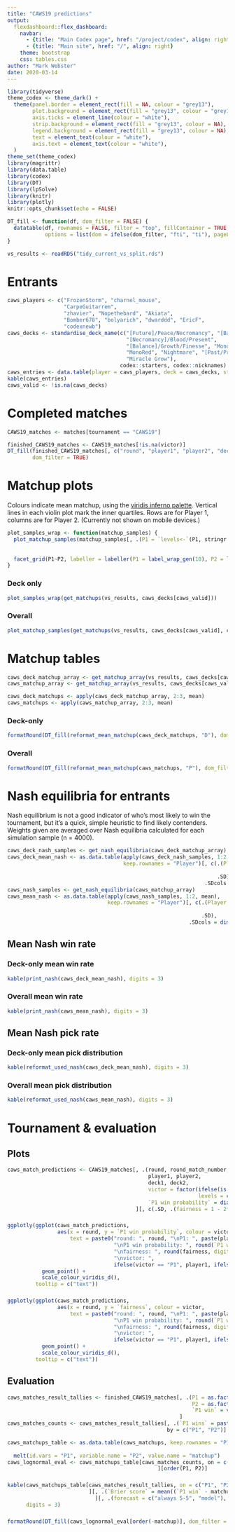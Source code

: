 ```yaml
---
title: "CAWS19 predictions"
output: 
  flexdashboard::flex_dashboard:
    navbar:
      - {title: "Main Codex page", href: "/project/codex", align: right}
      - {title: "Main site", href: "/", align: right}
    theme: bootstrap
    css: tables.css
author: "Mark Webster"
date: 2020-03-14
---
```


```r
library(tidyverse)
theme_codex <- theme_dark() +
  theme(panel.border = element_rect(fill = NA, colour = "grey13"),
        plot.background = element_rect(fill = "grey13", colour = "grey13"),
        axis.ticks = element_line(colour = "white"),
        strip.background = element_rect(fill = "grey13", colour = NA),
        legend.background = element_rect(fill = "grey13", colour = NA),
        text = element_text(colour = "white"),
        axis.text = element_text(colour = "white"), 
  )
theme_set(theme_codex)
library(magrittr)
library(data.table)
library(codex)
library(DT)
library(lpSolve)
library(knitr)
library(plotly)
knitr::opts_chunk$set(echo = FALSE)
```

```r
DT_fill <- function(df, dom_filter = FALSE) {
  datatable(df, rownames = FALSE, filter = "top", fillContainer = TRUE,
            options = list(dom = ifelse(dom_filter, "fti", "ti"), pageLength = nrow(df)))
}
```

```r
vs_results <- readRDS("tidy_current_vs_split.rds")
```

# Entrants {data-navmenu="Data"}

```r
caws_players <- c("FrozenStorm", "charnel_mouse", 
                  "CarpeGuitarrem", 
                  "zhavier", "Nopethebard", "Akiata", 
                  "Bomber678", "bolyarich", "dwarddd", "EricF", 
                  "codexnewb")
caws_decks <- standardise_deck_name(c("[Future]/Peace/Necromancy", "[Balance]/Blood/Strength", 
                                      "[Necromancy]/Blood/Present", 
                                      "[Balance]/Growth/Finesse", "MonoRed", "[Past]/Peace/Anarchy", 
                                      "MonoRed", "Nightmare", "[Past/Present]/Peace", "[Feral]/Law/Fire", 
                                      "Miracle Grow"), 
                                    codex::starters, codex::nicknames)
caws_entries <- data.table(player = caws_players, deck = caws_decks, stringsAsFactors = TRUE)
kable(caws_entries)
caws_valid <- !is.na(caws_decks)
```

# Completed matches {data-navmenu="Data"}

```r
CAWS19_matches <- matches[tournament == "CAWS19"]
```


```r
finished_CAWS19_matches <- CAWS19_matches[!is.na(victor)]
DT_fill(finished_CAWS19_matches[, c("round", "player1", "player2", "deck1", "deck2", "victor")],
        dom_filter = TRUE)
```

# Matchup plots {data-orientation=rows data-navmenu="Predictions" .no-mobile}

Colours indicate mean matchup, using the [viridis inferno palette](https://cran.r-project.org/web/packages/viridis/vignettes/intro-to-viridis.html). Vertical lines in each violin plot mark the inner quartiles. Rows are for Player 1, columns are for Player 2. (Currently not shown on mobile devices.)

```r
plot_samples_wrap <- function(matchup_samples) {
  plot_matchup_samples(matchup_samples[, .(P1 = `levels<-`(P1, stringr::str_replace_all(levels(P1), "/", " ")),
                                                                               P2 = `levels<-`(P2, stringr::str_replace_all(levels(P2), "/", " ")),
                                                                               prob_matchup, prob_mean)], 2) +
  facet_grid(P1~P2, labeller = labeller(P1 = label_wrap_gen(10), P2 = label_wrap_gen(15)))
}
```

### Deck only

```r
plot_samples_wrap(get_matchups(vs_results, caws_decks[caws_valid]))
```

### Overall

```r
plot_matchup_samples(get_matchups(vs_results, caws_decks[caws_valid], caws_players[caws_valid]), 2)
```

# Matchup tables {data-orientation=rows data-navmenu="Predictions"}

```r
caws_deck_matchup_array <- get_matchup_array(vs_results, caws_decks[caws_valid])
caws_matchup_array <- get_matchup_array(vs_results, caws_decks[caws_valid], caws_players[caws_valid])

caws_deck_matchups <- apply(caws_deck_matchup_array, 2:3, mean)
caws_matchups <- apply(caws_matchup_array, 2:3, mean)
```

### Deck-only

```r
formatRound(DT_fill(reformat_mean_matchup(caws_deck_matchups, "D"), dom_filter = TRUE), 3:4, 3L)
```

### Overall

```r
formatRound(DT_fill(reformat_mean_matchup(caws_matchups, "P"), dom_filter = TRUE), 3:4, 3L)
```

# Nash equilibria for entrants {data-orientation=rows data-navmenu="Predictions"}

Nash equilibrium is not a good indicator of who's most likely to win the tournament, but it's a quick, simple heuristic to find likely contenders. Weights given are averaged over Nash equilibria calculated for each simulation sample (n = 4000).

```r
caws_deck_nash_samples <- get_nash_equilibria(caws_deck_matchup_array)
caws_deck_mean_nash <- as.data.table(apply(caws_deck_nash_samples, 1:2, mean), 
                                     keep.rownames = "Player")[, c(.(Player = factor(Player, 
                                                                                     c("P1", "P2", "Both"))), 
                                                                   .SD), 
                                                               .SDcols = dimnames(caws_deck_nash_samples)[[2]]]
caws_nash_samples <- get_nash_equilibria(caws_matchup_array)
caws_mean_nash <- as.data.table(apply(caws_nash_samples, 1:2, mean), 
                                keep.rownames = "Player")[, c(.(Player = factor(Player, 
                                                                                c("P1", "P2", "Both"))), 
                                                              .SD), 
                                                          .SDcols = dimnames(caws_nash_samples)[[2]]]
```

## Mean Nash win rate {data-height=300}

### Deck-only mean win rate

```r
kable(print_nash(caws_deck_mean_nash), digits = 3)
```

### Overall mean win rate

```r
kable(print_nash(caws_mean_nash), digits = 3)
```

## Mean Nash pick rate {data-height=700}

### Deck-only mean pick distribution

```r
kable(reformat_used_nash(caws_deck_mean_nash), digits = 3)
```

### Overall mean pick distribution

```r
kable(reformat_used_nash(caws_mean_nash), digits = 3)
```

# Tournament & evaluation {data-navmenu="Predictions"}

## Plots {data-width=400}

```r
caws_match_predictions <- CAWS19_matches[, .(round, round_match_number,
                                             player1, player2,
                                             deck1, deck2,
                                             victor = factor(ifelse(is.na(victor), "ongoing", ifelse(victor == player1, "P1", "P2")),
                                                             levels = c("P1", "P2", "ongoing")),
                                             `P1 win probability` = diag(caws_matchups[player1, player2]))
                                         ][, c(.SD, .(fairness = 1 - 2*abs(`P1 win probability` - 1/2)))]
```

###

```r
ggplotly(ggplot(caws_match_predictions,
                aes(x = round, y = `P1 win probability`, colour = victor,
                    text = paste0("round: ", round, "\nP1: ", paste(player1, deck1), "\nP2: ", paste(player2, deck2),
                                  "\nP1 win probability: ", round(`P1 win probability`, digits = 3),
                                  "\nfairness: ", round(fairness, digits = 3),
                                  "\nvictor: ",
                                  ifelse(victor == "P1", player1, ifelse(victor == "P2", player2, "ongoing"))))) +
           geom_point() +
           scale_colour_viridis_d(),
         tooltip = c("text"))
```

###

```r
ggplotly(ggplot(caws_match_predictions,
                aes(x = round, y = `fairness`, colour = victor,
                    text = paste0("round: ", round, "\nP1: ", paste(player1, deck1), "\nP2: ", paste(player2, deck2),
                                  "\nP1 win probability: ", round(`P1 win probability`, digits = 3),
                                  "\nfairness: ", round(fairness, digits = 3),
                                  "\nvictor: ",
                                  ifelse(victor == "P1", player1, ifelse(victor == "P2", player2, "ongoing"))))) +
           geom_point() +
           scale_colour_viridis_d(),
         tooltip = c("text"))
```

## Evaluation {data-width=600}

```r
caws_matches_result_tallies <- finished_CAWS19_matches[, .(P1 = as.factor(player1),
                                                           P2 = as.factor(player2),
                                                           `P1 win` = victor == player1)
                                                       ]
caws_matches_counts <- caws_matches_result_tallies[, .(`P1 wins` = paste(sum(`P1 win`), .N, sep = "/")),
                                                   by = c("P1", "P2")]
```

```r
caws_matchups_table <- as.data.table(caws_matchups, keep.rownames = "P1")[, c(list(P1 = factor(P1, unique(P1))), .SD),
                                                                                      .SDcols = setdiff(colnames(caws_matchups), "P1")] %>% 
  melt(id.vars = "P1", variable.name = "P2", value.name = "matchup")
caws_lognormal_eval <- caws_matchups_table[caws_matches_counts, on = c("P1", "P2")
                                                ][order(P1, P2)]
```

### {data-height=200}

```r
kable(caws_matchups_table[caws_matches_result_tallies, on = c("P1", "P2")
                          ][, .(`Brier score` = mean((`P1 win` - matchup)^2))
                            ][, .(forecast = c("always 5-5", "model"), `Brier score` = c(1/4, `Brier score`))],
      digits = 3)
```

### {data-height=800}

```r
formatRound(DT_fill(caws_lognormal_eval[order(-matchup)], dom_filter = TRUE), 3, 3)
```
